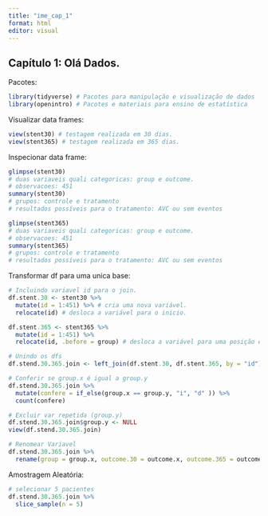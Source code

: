 ```yaml
---
title: "ime_cap_1"
format: html
editor: visual
---
```


## Capítulo 1: Olá Dados.

Pacotes:

```r
library(tidyverse) # Pacotes para manipulação e visualização de dados
library(openintro) # Pacotes e materiais para ensino de estatística 
```

Visualizar data frames:

```r
view(stent30) # testagem realizada em 30 dias.
view(stent365) # testagem realizada em 365 dias.
```

Inspecionar data frame:

```r
glimpse(stent30)
# duas variaveis quali categoricas: group e outcome.
# observacoes: 451
summary(stent30)
# grupos: controle e tratamento
# resultados possíveis para o tratamento: AVC ou sem eventos

glimpse(stent365)
# duas variaveis quali categoricas: group e outcome.
# observacoes: 451
summary(stent365)
# grupos: controle e tratamento
# resultados possíveis para o tratamento: AVC ou sem eventos
```

Transformar df para uma unica base:

```r
# Incluindo variavel id para o join.
df.stent.30 <- stent30 %>%
  mutate(id = 1:451) %>% # cria uma nova variável.
  relocate(id) # desloca a variável para o inicio.

df.stent.365 <- stent365 %>%
  mutate(id = 1:451) %>%
  relocate(id, .before = group) # desloca a variável para uma posição especifica.

# Unindo os dfs
df.stend.30.365.join <- left_join(df.stent.30, df.stent.365, by = "id")

# Conferir se group.x é igual a group.y
df.stend.30.365.join %>%
  mutate(confere = if_else(group.x == group.y, "i", "d" )) %>%
  count(confere)

# Excluir var repetida (group.y)
df.stend.30.365.join$group.y <- NULL 
view(df.stend.30.365.join)

# Renomear Variavel
df.stend.30.365.join %>%
  rename(group = group.x, outcome.30 = outcome.x, outcome.365 = outcome.y)

```

Amostragem Aleatória:

```r
# selecionar 5 pacientes 
df.stend.30.365.join %>% 
  slice_sample(n = 5)
```
